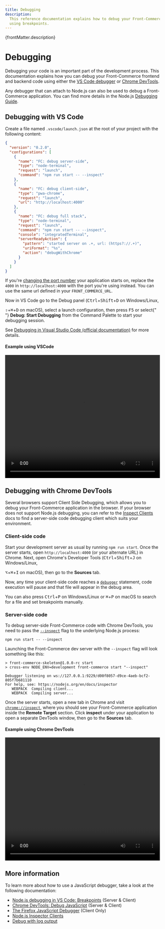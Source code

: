 ```yaml
---
title: Debugging
description:
  This reference documentation explains how to debug your Front-Commerce app
  using breakpoints.
---
```


<p>{frontMatter.description}</p>

# Debugging

Debugging your code is an important part of the development process. This
documentation explains how you can debug your Front-Commerce frontend and
backend code using either the
[VS Code debugger](https://code.visualstudio.com/docs/editor/debugging) or
[Chrome DevTools](https://developers.google.com/web/tools/chrome-devtools).

Any debugger that can attach to Node.js can also be used to debug a
Front-Commerce application. You can find more details in the Node.js
[Debugging Guide](https://nodejs.org/en/docs/guides/debugging-getting-started/).

## Debugging with VS Code

Create a file named `.vscode/launch.json` at the root of your project with the
following content:

```json
{
  "version": "0.2.0",
  "configurations": [
    {
      "name": "FC: debug server-side",
      "type": "node-terminal",
      "request": "launch",
      "command": "npm run start -- --inspect"
    },
    {
      "name": "FC: debug client-side",
      "type": "pwa-chrome",
      "request": "launch",
      "url": "http://localhost:4000"
    },
    {
      "name": "FC: debug full stack",
      "type": "node-terminal",
      "request": "launch",
      "command": "npm run start -- --inspect",
      "console": "integratedTerminal",
      "serverReadyAction": {
        "pattern": "started server on .+, url: (https?://.+)",
        "uriFormat": "%s",
        "action": "debugWithChrome"
      }
    }
  ]
}
```

If you're [changing the port number](/docs/reference/environment-variables#Host)
your application starts on, replace the `4000` in `http://localhost:4000` with
the port you're using instead. You can use the same url defined in your
`FRONT_COMMERCE_URL`.

Now in VS Code go to the Debug panel
(<kbd>Ctrl</kbd>+<kbd>Shift</kbd>+<kbd>D</kbd> on Windows/Linux,

<p>
  <kbd>⇧</kbd>+<kbd>⌘</kbd>+<kbd>D</kbd> on macOS), select a launch
  configuration, then press <kbd>F5</kbd> or select{" "}
  <b>Debug: Start Debugging</b> from the Command Palette to start your debugging
  session.
</p>

See
[Debugging in Visual Studio Code (official documentation)](https://code.visualstudio.com/docs/editor/debugging)
for more details.

#### Example using VSCode

<video width="100%" height="400" controls className="video video-cover">
  <source src="/assets/debugging/vscode.mp4" type="video/mp4" />
  Your browser does not support the video tag.
</video>

## Debugging with Chrome DevTools

Several browsers support Client Side Debugging, which allows you to debug your
Front-Commerce application in the browser. If your browser does not support
Node.js debugging, you can refer to the
[Inspect Clients](https://nodejs.org/en/docs/guides/debugging-getting-started/#inspector-clients)
docs to find a server-side code debugging client which suits your environment.

### Client-side code

Start your development server as usual by running `npm run start`. Once the
server starts, open `http://localhost:4000` (or your alternate URL) in Chrome.
Next, open Chrome's Developer Tools
(<kbd>Ctrl</kbd>+<kbd>Shift</kbd>+<kbd>J</kbd> on Windows/Linux,

<kbd>⌥</kbd>+<kbd>⌘</kbd>+<kbd>I</kbd> on macOS), then go to the <b>Sources</b> tab.

Now, any time your client-side code reaches a
[`debugger`](https://developer.mozilla.org/en-US/docs/Web/JavaScript/Reference/Statements/debugger)
statement, code execution will pause and that file will appear in the debug
area.

<p>
  You can also press <kbd>Ctrl</kbd>+<kbd>P</kbd> on Windows/Linux or
  <kbd>⌘</kbd>+<kbd>P</kbd> on macOS to search for a file and set breakpoints manually.
</p>

### Server-side code

To debug server-side Front-Commerce code with Chrome DevTools, you need to pass
the [`--inspect`](https://nodejs.org/api/cli.html#cli_inspect_host_port) flag to
the underlying Node.js process:

```shell
npm run start -- --inspect
```

Launching the Front-Commerce dev server with the `--inspect` flag will look
something like this:

```shell
> front-commerce-skeleton@1.0.0-rc start
> cross-env NODE_ENV=development front-commerce start "--inspect"

Debugger listening on ws://127.0.0.1:9229/d00f8057-d9ce-4aeb-bcf2-805f7b681110
For help, see: https://nodejs.org/en/docs/inspector
   WEBPACK  Compiling client...
   WEBPACK  Compiling server...
```

Once the server starts, open a new tab in Chrome and visit
[`chrome://inspect`](chrome://inspect), where you should see your Front-Commerce
application inside the **Remote Target** section. Click **inspect** under your
application to open a separate DevTools window, then go to the **Sources** tab.

#### Example using Chrome DevTools

<video width="100%" height="400" controls className="video video-cover">
  <source src="/assets/debugging/chrome-devtools.mp4" type="video/mp4" />
  Your browser does not support the video tag.
</video>

## More information

To learn more about how to use a JavaScript debugger, take a look at the
following documentation:

- [Node.js debugging in VS Code: Breakpoints](https://code.visualstudio.com/docs/nodejs/nodejs-debugging#_breakpoints)
  (Server & Client)
- [Chrome DevTools: Debug JavaScript](https://developers.google.com/web/tools/chrome-devtools/javascript)
  (Server & Client)
- [The Firefox JavaScript Debugger](https://firefox-source-docs.mozilla.org/devtools-user/debugger/index.html)
  (Client Only)
- [Node.js Inspector Clients](https://nodejs.org/en/docs/guides/debugging-getting-started/#inspector-clients)
- [Debug with log output](/docs/reference/environment-variables#Debugging)
